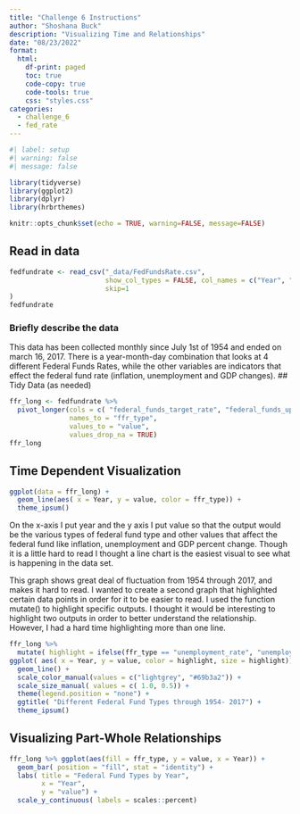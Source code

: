 ```yaml
---
title: "Challenge 6 Instructions"
author: "Shoshana Buck"
description: "Visualizing Time and Relationships"
date: "08/23/2022"
format:
  html:
    df-print: paged
    toc: true
    code-copy: true
    code-tools: true
    css: "styles.css"
categories:
  - challenge_6
  - fed_rate
---
```


```r
#| label: setup
#| warning: false
#| message: false

library(tidyverse)
library(ggplot2)
library(dplyr)
library(hrbrthemes)

knitr::opts_chunk$set(echo = TRUE, warning=FALSE, message=FALSE)
```

## Read in data

```r
fedfundrate <- read_csv("_data/FedFundsRate.csv",
                        show_col_types = FALSE, col_names = c("Year", "Month", "Day", "federal_funds_target_rate", "federal_funds_upper_target", "federal_funds_lower_target", "effective_federal_funds_rate", "real_GDP_percent_change", "unemployment_rate", "inflation_rate"),
                        skip=1
)
fedfundrate
```

### Briefly describe the data
This data has been collected monthly since July 1st of 1954 and ended on march 16, 2017. There is a year-month-day combination that looks at 4 different Federal Funds Rates, while the other variables are indicators that effect the federal fund rate (inflation, unemployment and GDP changes).
## Tidy Data (as needed)

```r
ffr_long <- fedfundrate %>% 
  pivot_longer(cols = c( "federal_funds_target_rate", "federal_funds_upper_target", "federal_funds_lower_target", "effective_federal_funds_rate", "real_GDP_percent_change", "unemployment_rate", "inflation_rate"),
               names_to = "ffr_type",
               values_to = "value",
               values_drop_na = TRUE)
ffr_long
```


## Time Dependent Visualization
```r
ggplot(data = ffr_long) +
  geom_line(aes( x = Year, y = value, color = ffr_type)) +
  theme_ipsum()

```
On the x-axis I put year and the y axis I put value so that the output would be the various types of federal fund type and other values that affect the federal fund like inflation, unemployment and GDP percent change. Though it is a little hard to read I thought a line chart is the easiest visual to see what is happening in the data set. 

This graph shows great deal of fluctuation from 1954 through 2017, and makes it hard to read. I wanted to create a second graph that highlighted certain data points in order for it to be easier to read. I used the function mutate() to highlight specific outputs. I thought it would be interesting to highlight two outputs in order to better understand the relationship. However, I had a hard time highlighting more than one line. 
```r
ffr_long %>% 
  mutate( highlight = ifelse(ffr_type == "unemployment_rate", "unemployment_rate", "other")) %>% 
ggplot( aes( x = Year, y = value, color = highlight, size = highlight)) +
  geom_line() +
  scale_color_manual(values = c("lightgrey", "#69b3a2")) +
  scale_size_manual( values = c( 1.0, 0.5)) +
  theme(legend.position = "none") +
  ggtitle( "Different Federal Fund Types through 1954- 2017") +
  theme_ipsum()
```

## Visualizing Part-Whole Relationships
```r
ffr_long %>% ggplot(aes(fill = ffr_type, y = value, x = Year)) +
  geom_bar( position = "fill", stat = "identity") +
  labs( title = "Federal Fund Types by Year",
        x = "Year",
        y = "value") +
  scale_y_continuous( labels = scales::percent)
```


